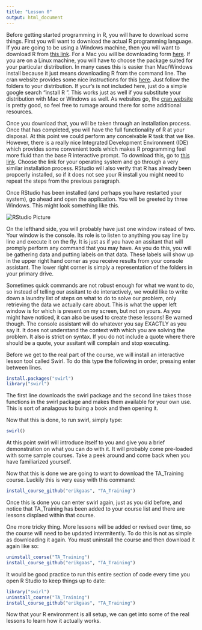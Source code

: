 ```yaml
---
title: "Lesson 0"
output: html_document
---
```


Before getting started programming in R, you will have to download some things. First you will want
to download the actual R programming language. If you are going to be using a Windows machine, then you will
want to download R from [this link](http://cran.r-project.org/bin/windows/base/). For a Mac you will be
downloading form [here](http://cran.r-project.org/bin/macosx/). If you are on a Linux machine, you will have to choose the package suited for your particular distribution. In many cases this is easier than Mac/Windows
install because it just means downloading R from the command line. The cran website provides some nice
instructions for this [here](http://cran.us.r-project.org/bin/linux/). Just follow the folders to your
distribution. If your's is not included here, just do a simple google search "install R <your distribution>".
This works just as well if you substitute your distribution with Mac or Windows as well. As websites go, the
[cran website](http://cran.us.r-project.org/) is pretty good, so feel free to rumage around there for
some additional resources.

Once you download that, you will be taken through an installation process. Once that has completed, you
will have the full functionality of R at your disposal. At this point we could perform any conceivable R
task that we like. However, there is a really nice Integrated Development Environment (IDE) which provides
some convenient tools which makes R programming feel more fluid than the base R interactive prompt. To
download this, go to [this link](http://www.rstudio.com/products/rstudio/download/). Choose the link for
your operating system and go through a very similar installation process. RStudio will also verify that R has
already been propoerly installed, so if it does not see your R install you might need to repeat the steps from
the previous paragraph.

Once RStudio has been installed (and perhaps you have restarted your system), go ahead and open the
application. You will be greeted by three Windows. This might look something like this.

<img src="http://i.imgur.com/vnZADmY.png" alt="RStudio Picture">

On the lefthand side, you will probably have just one window instead of two. Your window is the console.
Its role is to listen to anything you say line by line and execute it on the fly. It is just as if you have
an assitant that will promply perform any command that you may have. As you do this, you will be gathering
data and putting labels on that data. These labels will show up in the upper right hand corner as you
receive results from your console assistant. The lower right corner is simply a representation of the folders
in your primary drive.

Sometimes quick commands are not robust enough for what we want to do, so instead of telling our assitant to
do interactively, we would like to write down a laundry list of steps on what to do to solve our problem, only
retrieving the data we actually care about. This is what the upper left window is for which is present on my
screen, but not on yours. As you might have noticed, it can also be used to create these lessons! Be warned
though. The console assistant will do whatever you say EXACTLY as you say it. It does not understand the
context with which you are solving the problem. It also is strict on syntax. If you do not include a quote
where there should be a quote, your assitant will complain and stop executing.

Before we get to the real part of the course, we will install an interactive lesson tool called Swirl.
To do this type the following in order, pressing enter between lines.

```r
install.packages("swirl")
library("swirl")
```

The first line downloads the swirl package and the second line takes those functions in the swirl package
and makes them available for your own use. This is sort of analagous to buing a book and then opening it.

Now that this is done, to run swirl, simply type:

```r
swirl()
```

At this point swirl will introduce itself to you and give you a brief demonstration on what you can do with
it. It will probably come pre-loaded with some sample courses. Take a peek around and come back when you
have familiarized yourself.

Now that this is done we are going to want to download the TA_Training course. Luckily this is very easy
with this command:

```r
install_course_github("erikgaas", "TA_Training")
```

Once this is done you can enter swirl again, just as you did before, and notice that TA_Training has been
added to your course list and there are lessons displaed within that course.

One more tricky thing. More lessons will be added or revised over time, so the course will need to be
updated intermitently. To do this is not as simple as downloading it again. You must uninstall the course
and then download it again like so:

```r
uninstall_course("TA_Training")
install_course_github("erikgaas", "TA_Training")
```

It would be good practice to run this entire section of code every time you open R Studio to keep things
up to date:

```r
library("swirl")
uninstall_course("TA_Training")
install_course_github("erikgaas", "TA_Training")
```

Now that your R environment is all setup, we can get into some of the real lessons to learn how it
actually works.
